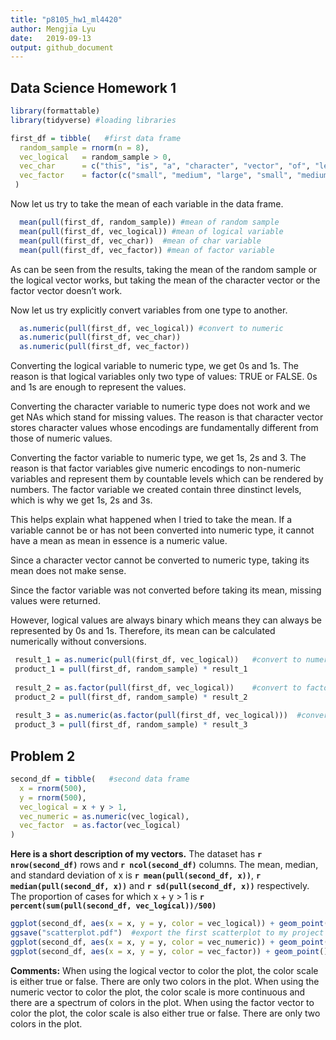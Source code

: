 ```yaml
---
title: "p8105_hw1_ml4420"
author: Mengjia Lyu
date:   2019-09-13
output: github_document
---
```


## Data Science Homework 1


```r
library(formattable)
library(tidyverse) #loading libraries

first_df = tibble(   #first data frame
  random_sample = rnorm(n = 8),
  vec_logical   = random_sample > 0,
  vec_char      = c("this", "is", "a", "character", "vector", "of", "length", "eight"),
  vec_factor    = factor(c("small", "medium", "large", "small", "medium", "large", "small", "medium")),
 )
```

Now let us try to take the mean of each variable in the data frame.

```r


  mean(pull(first_df, random_sample)) #mean of random sample
  mean(pull(first_df, vec_logical)) #mean of logical variable
  mean(pull(first_df, vec_char))  #mean of char variable
  mean(pull(first_df, vec_factor)) #mean of factor variable


```
As can be seen from the results, taking the mean of the random sample or the logical vector works, but taking the mean of the character vector or the factor vector doesn't work.

Now let us try explicitly convert variables from one type to another.

```r

  as.numeric(pull(first_df, vec_logical)) #convert to numeric
  as.numeric(pull(first_df, vec_char))    
  as.numeric(pull(first_df, vec_factor))  
```
Converting the logical variable to numeric type, we get 0s and 1s. The reason is that logical variables only two type of values: TRUE or FALSE. 0s and 1s are enough to represent the values.

Converting the character variable to numeric type does not work and we get NAs which stand for missing values. The reason is that character vector stores character values whose encodings are fundamentally different from those of numeric values.

Converting the factor variable to numeric type, we get 1s, 2s and 3. The reason is that factor variables give numeric encodings to non-numeric variables and represent them by countable levels which can be rendered by numbers. The factor variable we created contain three dinstinct levels, which is why we get 1s, 2s and 3s.

This helps explain what happened when I tried to take the mean. If a variable cannot be or has not been converted into numeric type, it cannot have a mean as mean in essence is a numeric value. 

Since a character vector cannot be converted to numeric type, taking its mean does not make sense. 

Since the factor variable was not converted before taking its mean, missing values were returned. 

However, logical values are always binary which means they can always be represented by 0s and 1s. Therefore, its mean can be calculated numerically without conversions.


```r

 result_1 = as.numeric(pull(first_df, vec_logical))   #convert to numeric
 product_1 = pull(first_df, random_sample) * result_1
 
 result_2 = as.factor(pull(first_df, vec_logical))    #convert to factor
 product_2 = pull(first_df, random_sample) * result_2
 
 result_3 = as.numeric(as.factor(pull(first_df, vec_logical)))  #convert to numeric
 product_3 = pull(first_df, random_sample) * result_3


```



## Problem 2

```r
second_df = tibble(   #second data frame
  x = rnorm(500),
  y = rnorm(500),
  vec_logical = x + y > 1,
  vec_numeric = as.numeric(vec_logical),
  vec_factor  = as.factor(vec_logical)
)
```

**Here is a short description of my vectors.** 
The dataset has **`r nrow(second_df)`** rows and **`r ncol(second_df)`** columns. 
The mean, median, and standard deviation of x is **`r mean(pull(second_df, x))`**, **`r median(pull(second_df, x))`** and **`r sd(pull(second_df, x))`** respectively.
The proportion of cases for which x + y > 1 is **`r percent(sum(pull(second_df, vec_logical))/500)`**

```r
ggplot(second_df, aes(x = x, y = y, color = vec_logical)) + geom_point()
ggsave("scatterplot.pdf")  #export the first scatterplot to my project directory
ggplot(second_df, aes(x = x, y = y, color = vec_numeric)) + geom_point()
ggplot(second_df, aes(x = x, y = y, color = vec_factor)) + geom_point()
```
 
 
 **Comments:**
 When using the logical vector to color the plot, the color scale is either true or false. There are only two colors in the plot.
 When using the numeric vector to color the plot, the color scale is more continuous and there are a spectrum of colors in the plot.
 When using the factor vector to color the plot, the color scale is also either true or false. There are only two colors in the plot.
 

 

